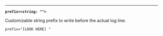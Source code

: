 ---

<a id="arg-prefix" />

**`prefix=<string: "">`**

Customizable string prefix to write before the actual log line.

```text
prefix="[LOOK HERE] "
```

